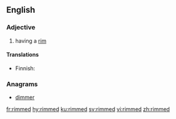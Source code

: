==English==

===Adjective===
{{en-adj|-}}

# having a [[rim]]

====Translations====
{{trans-top|having a rim}}
* Finnish: {{t|fi|kehyksellinen}}
{{trans-mid}}
{{trans-bottom}}

===Anagrams===
* [[dimmer#English|dimmer]]

[[fr:rimmed]]
[[hy:rimmed]]
[[ku:rimmed]]
[[sv:rimmed]]
[[vi:rimmed]]
[[zh:rimmed]]